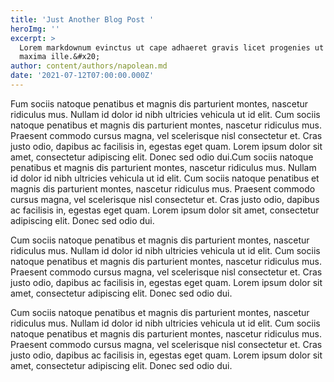 ```yaml
---
title: 'Just Another Blog Post '
heroImg: ''
excerpt: >
  Lorem markdownum evinctus ut cape adhaeret gravis licet progenies ut haesit
  maxima ille.&#x20;
author: content/authors/napolean.md
date: '2021-07-12T07:00:00.000Z'
---
```



Fum sociis natoque penatibus et magnis dis parturient montes, nascetur ridiculus mus. Nullam id dolor id nibh ultricies vehicula ut id elit. Cum sociis natoque penatibus et magnis dis parturient montes, nascetur ridiculus mus.  Praesent commodo cursus magna, vel scelerisque nisl consectetur et. Cras justo odio, dapibus ac facilisis in, egestas eget quam. Lorem ipsum dolor sit amet, consectetur adipiscing elit. Donec sed odio dui.Cum sociis natoque penatibus et magnis dis parturient montes, nascetur ridiculus mus. Nullam id dolor id nibh ultricies vehicula ut id elit. Cum sociis natoque penatibus et magnis dis parturient montes, nascetur ridiculus mus. Praesent commodo cursus magna, vel scelerisque nisl consectetur et. Cras justo odio, dapibus ac facilisis in, egestas eget quam. Lorem ipsum dolor sit amet, consectetur adipiscing elit. Donec sed odio dui.

Cum sociis natoque penatibus et magnis dis parturient montes, nascetur ridiculus mus. Nullam id dolor id nibh ultricies vehicula ut id elit. Cum sociis natoque penatibus et magnis dis parturient montes, nascetur ridiculus mus. Praesent commodo cursus magna, vel scelerisque nisl consectetur et. Cras justo odio, dapibus ac facilisis in, egestas eget quam. Lorem ipsum dolor sit amet, consectetur adipiscing elit. Donec sed odio dui.

Cum sociis natoque penatibus et magnis dis parturient montes, nascetur ridiculus mus. Nullam id dolor id nibh ultricies vehicula ut id elit. Cum sociis natoque penatibus et magnis dis parturient montes, nascetur ridiculus mus. Praesent commodo cursus magna, vel scelerisque nisl consectetur et. Cras justo odio, dapibus ac facilisis in, egestas eget quam. Lorem ipsum dolor sit amet, consectetur adipiscing elit. Donec sed odio dui.
